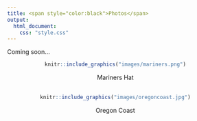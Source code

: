 ```yaml
---
title: <span style="color:black">Photos</span>
output: 
  html_document:
    css: "style.css"
---
```


Coming soon...

<center> 
```r
knitr::include_graphics("images/mariners.png")
```

Mariners Hat </center>

<br>
<center>
```r
knitr::include_graphics("images/oregoncoast.jpg")
```

Oregon Coast </center>